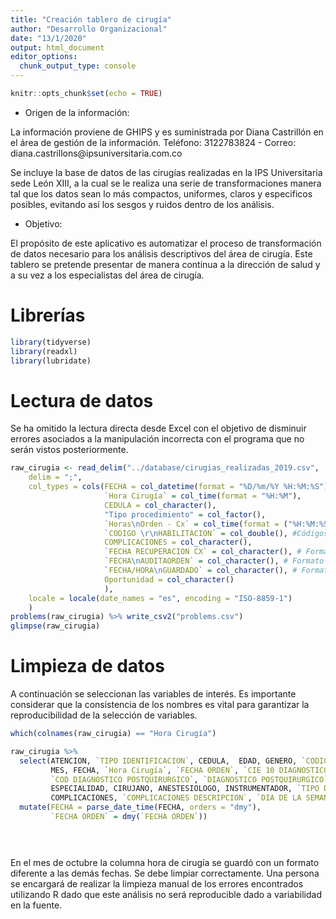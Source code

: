 ```yaml
---
title: "Creación tablero de cirugía"
author: "Desarrollo Organizacional"
date: "13/1/2020"
output: html_document
editor_options: 
  chunk_output_type: console
---
```


```r
knitr::opts_chunk$set(echo = TRUE)
```

- Origen de la información: 

La información proviene de GHIPS y es suministrada por Diana Castrillón en el área de gestión de la información. Teléfono: 3122783824 - Correo: diana.castrillons@ipsuniversitaria.com.co

Se incluye la base de datos de las cirugías realizadas en la IPS Universitaria sede León XIII, a la cual se le realiza una serie de transformaciones manera tal que los datos sean lo más compactos, uniformes, claros y especificos posibles, evitando así los sesgos y ruidos dentro de los análisis.

- Objetivo:

El propósito de este aplicativo es automatizar el proceso de transformación de datos necesario para los análisis descriptivos del área de cirugía. Este tablero se pretende presentar de manera continua a la dirección de salud y a su vez a los especialistas del área de cirugía.


# Librerías

```r
library(tidyverse)
library(readxl)
library(lubridate)
```

# Lectura de datos

Se ha omitido la lectura directa desde Excel con el objetivo de disminuir errores asociados a la manipulación incorrecta con el programa que no serán vistos posteriormente. 

```r
raw_cirugia <- read_delim("../database/cirugias_realizadas_2019.csv", 
    delim = ";", 
    col_types = cols(FECHA = col_datetime(format = "%D/%m/%Y %H:%M:%S"),
                     `Hora Cirugía` = col_time(format = "%H:%M"),
                     CEDULA = col_character(),
                     "Tipo procedimiento" = col_factor(),
                     `Horas\nOrden - Cx` = col_time(format = ("%H:%M:%S %p")),
                     `CODIGO \r\nHABILITACION` = col_double(), #Códigos #N/A corresponden a Cx plástica - 213
                     COMPLICACIONES = col_character(),
                     `FECHA RECUPERACION CX` = col_character(), # Formato 2019-01-24 15:20:54 y 1/10/2019 8:51
                     `FECHA\nAUDITAORDEN` = col_character(), # Formato 2019-01-24 15:20:54 y 1/10/2019 8:51
                     `FECHA/HORA\nGUARDADO` = col_character(), # Formato 2019-01-24 15:20:54 y 1/10/2019 8:51
                     Oportunidad = col_character()
                     ), 
    locale = locale(date_names = "es", encoding = "ISO-8859-1")
    )
problems(raw_cirugia) %>% write_csv2("problems.csv")
glimpse(raw_cirugia)

```

# Limpieza de datos

A continuación se seleccionan las variables de interés. Es importante considerar que la consistencia de los nombres es vital para garantizar la reproducibilidad de la selección de variables.

```r
which(colnames(raw_cirugia) == "Hora Cirugía")

raw_cirugia %>% 
  select(ATENCION, `TIPO IDENTIFICACION`, CEDULA,  EDAD, GENERO, `CODIGO \nHABILITACION`, DESCRIPCION, 
         MES, FECHA, `Hora Cirugía`, `FECHA ORDEN`, `CIE 10 DIAGNOSTICO PREQUIRUGICO`, `DESCRIPCION PREQUIRURGICO`,
         `COD DIAGNOSTICO POSTQUIRURGICO`, `DIAGNOSTICO POSTQUIRURGICO`, `CODIGO EPS`,`EPS VALIDADA`,`COD ERP`, 38:50, 
         ESPECIALIDAD, CIRUJANO, ANESTESIOLOGO, INSTRUMENTADOR, `TIPO DE HERIDA`, ASA, `TIPO DE ANESTESIA`:QUIROFANO,
         COMPLICACIONES, `COMPLICACIONES DESCRIPCION`, `DIA DE LA SEMANA_1`, `TIEMPO QUIRÚRGICO`) %>% 
  mutate(FECHA = parse_date_time(FECHA, orders = "dmy"),
         `FECHA ORDEN` = dmy(`FECHA ORDEN`))


  
```

En el mes de octubre la columna hora de cirugía se guardó con un formato diferente a las demás fechas. Se debe limpiar correctamente. Una persona se encargará de realizar la limpieza manual de los errores encontrados utilizando R dado que este análisis no será reproducible dado a variabilidad en la fuente.

